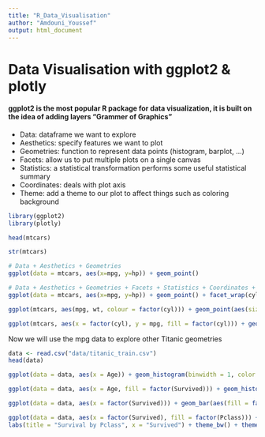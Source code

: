 ```yaml
---
title: "R_Data_Visualisation"
author: "Amdouni_Youssef"
output: html_document
---
```


# Data Visualisation with ggplot2 & plotly 
#### ggplot2 is the most popular R package for data visualization, it is built on the idea of adding layers "Grammer of Graphics"
* Data: dataframe we want to explore 
* Aesthetics: specify features we want to plot 
* Geometries: function to represent data points (histogram, barplot, ...) 
* Facets: allow us to put multiple plots on a single canvas  
* Statistics: a statistical transformation performs some useful statistical summary
* Coordinates: deals with plot axis  
* Theme: add a theme to our plot to affect things such as coloring background

```r
library(ggplot2)
library(plotly)
```


```r
head(mtcars)
```
```r
str(mtcars)
```

```r
# Data + Aesthetics + Geometries 
ggplot(data = mtcars, aes(x=mpg, y=hp)) + geom_point()
```


```r
# Data + Aesthetics + Geometries + Facets + Statistics + Coordinates + Theme
ggplot(data = mtcars, aes(x=mpg, y=hp)) + geom_point() + facet_wrap(cyl ~ .) + stat_smooth() + coord_cartesian(xlim = c(10, 35)) + xlab("Miles per Gallon") + ylab("Gross horsepower") + ggtitle("Gross horsepower function of miles per gallon") + theme_dark() + theme(plot.title = element_text(hjust=0.5, color = "blue", face = "bold", size = 14))
```
```r
ggplot(mtcars, aes(mpg, wt, colour = factor(cyl))) + geom_point(aes(size=wt), alpha=0.7) + xlab("Miles per Gallon") + ylab("Gross horsepower") + theme_bw()
```
```r
ggplot(mtcars, aes(x = factor(cyl), y = mpg, fill = factor(cyl))) + geom_boxplot() + ylab("Miles/Gallon") + xlab("Number of cylinders") + theme_bw()
```
Now we will use the mpg data to explore other Titanic geometries 
```r
data <- read.csv("data/titanic_train.csv")
head(data)
```
```r
ggplot(data = data, aes(x = Age)) + geom_histogram(binwidth = 1, color = "black", fill = "pink", alpha = 0.8) +   labs(title = "Age distribution in the Titanic data", x = "Age", y = "Number of passengers") + theme_bw() +  theme(plot.title = element_text(size = 14, color = "red", hjust = 0.5))
```


```r
ggplot(data = data, aes(x = Age, fill = factor(Survived))) + geom_histogram(binwidth = 1, position = "identity", alpha = 0.5) +   labs(title = "Age distribution in the Titanic data", x = "Age", y = "Number of passengers") + theme_bw() +  theme(plot.title = element_text(size = 14, color = "blue", hjust = 0.5))

```
```r
ggplot(data = data, aes(x = factor(Survived))) + geom_bar(aes(fill = factor(Pclass))) + theme_bw()
```
```r
ggplot(data = data, aes(x = factor(Survived), fill = factor(Pclass))) + geom_bar(position = position_dodge(width = 1)) +
labs(title = "Survival by Pclass", x = "Survived") + theme_bw() + theme(plot.title = element_text(hjust = 0.5, size = 15)) 
```